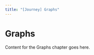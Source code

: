 ```yaml
---
title: "[Journey] Graphs"
---
```


# Graphs

Content for the Graphs chapter goes here.

<script async src="https://talk.hyvor.com/embed/embed.js" type="module"></script>
<hyvor-talk-comments
	website-id="13014"
	page-id="ch07-graphs"
></hyvor-talk-comments>
